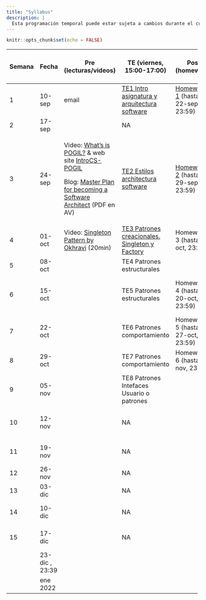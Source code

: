 ```yaml
---
title: "Syllabus"
description: |
  Esta programación temporal puede estar sujeta a cambios durante el curso.
---
```


```r
knitr::opts_chunk$set(echo = FALSE)
```

::: {.l-page}
+--------+----------------+----------------------------------------------------------------------------------------------------------------------------------------------------------------+------------------------------------------------------------+----------------------------------------------+--------------------------------------------------------------------+
| Semana | Fecha          | Pre (lecturas/videos)                                                                                                                                          | TE (viernes, 15:00-17:00)                                  | Post (homework)                              | LA/SE (viernes, 17:00-19:00)                                       |
+========+================+================================================================================================================================================================+============================================================+==============================================+====================================================================+
| 1      | 10-sep         | email                                                                                                                                                          | [TE1 Intro asignatura y arquitectura software](TE1.html)   | [Homework 1](HW1.html) (hasta 22-sep, 23:59) | NA                                                                 |
+--------+----------------+----------------------------------------------------------------------------------------------------------------------------------------------------------------+------------------------------------------------------------+----------------------------------------------+--------------------------------------------------------------------+
| 2      | 17-sep         |                                                                                                                                                                | NA                                                         |                                              | NA                                                                 |
+--------+----------------+----------------------------------------------------------------------------------------------------------------------------------------------------------------+------------------------------------------------------------+----------------------------------------------+--------------------------------------------------------------------+
| 3      | 24-sep         | Video: [What's is POGIL?](https://pogil.org/about-pogil/what-is-pogil) & web site [IntroCS-POGIL](http://introcspogil.org/)                                    | [TE2 Estilos architectura software](TE2.html)              | [Homework 2](HW2.html) (hasta 29-sep, 23:59) | NA                                                                 |
|        |                |                                                                                                                                                                |                                                            |                                              |                                                                    |
|        |                | Blog: [Master Plan for becoming a Software Architect](https://azeynalli1990.medium.com/master-plan-for-becoming-a-software-architect-be7ba13f0999) (PDF en AV) |                                                            |                                              |                                                                    |
+--------+----------------+----------------------------------------------------------------------------------------------------------------------------------------------------------------+------------------------------------------------------------+----------------------------------------------+--------------------------------------------------------------------+
| 4      | 01-oct         | Video: [Singleton Pattern by Okhravi](https://www.youtube.com/watch?v=hUE_j6q0LTQ) (20min)                                                                     | [TE3 Patrones creacionales. Singleton y Factory](TE3.html) | Homework 3 (hasta 6-oct, 23:59)              | **LA1**. Intro entrega \#1 proyecto                                |
+--------+----------------+----------------------------------------------------------------------------------------------------------------------------------------------------------------+------------------------------------------------------------+----------------------------------------------+--------------------------------------------------------------------+
| 5      | 08-oct         |                                                                                                                                                                | TE4 Patrones estructurales                                 |                                              | **LA2**                                                            |
+--------+----------------+----------------------------------------------------------------------------------------------------------------------------------------------------------------+------------------------------------------------------------+----------------------------------------------+--------------------------------------------------------------------+
| 6      | 15-oct         |                                                                                                                                                                | TE5 Patrones estructurales                                 | Homework 4 (hasta 20-oct, 23:59)             | **LA3**. Intro entrega \#2 proyecto + **fecha límite entrega \#1** |
+--------+----------------+----------------------------------------------------------------------------------------------------------------------------------------------------------------+------------------------------------------------------------+----------------------------------------------+--------------------------------------------------------------------+
| 7      | 22-oct         |                                                                                                                                                                | TE6 Patrones comportamiento                                | Homework 5 (hasta 27-oct, 23:59)             | SE1. Arquitectura Software                                         |
+--------+----------------+----------------------------------------------------------------------------------------------------------------------------------------------------------------+------------------------------------------------------------+----------------------------------------------+--------------------------------------------------------------------+
| 8      | 29-oct         |                                                                                                                                                                | TE7 Patrones comportamiento                                | Homework 6 (hasta 3-nov, 23:59)              | **LA4**                                                            |
+--------+----------------+----------------------------------------------------------------------------------------------------------------------------------------------------------------+------------------------------------------------------------+----------------------------------------------+--------------------------------------------------------------------+
| 9      | 05-nov         |                                                                                                                                                                | TE8 Patrones Intefaces Usuario o patrones                  |                                              | **LA5**                                                            |
+--------+----------------+----------------------------------------------------------------------------------------------------------------------------------------------------------------+------------------------------------------------------------+----------------------------------------------+--------------------------------------------------------------------+
| 10     | 12-nov         |                                                                                                                                                                | NA                                                         |                                              | **LA6**. Intro entrega \#3 + **fecha límite entrega \#2**          |
+--------+----------------+----------------------------------------------------------------------------------------------------------------------------------------------------------------+------------------------------------------------------------+----------------------------------------------+--------------------------------------------------------------------+
| 11     | 19-nov         |                                                                                                                                                                | NA                                                         |                                              | SE2 Interfaces Usuario                                             |
+--------+----------------+----------------------------------------------------------------------------------------------------------------------------------------------------------------+------------------------------------------------------------+----------------------------------------------+--------------------------------------------------------------------+
| 12     | 26-nov         |                                                                                                                                                                | NA                                                         |                                              | **LA7**                                                            |
+--------+----------------+----------------------------------------------------------------------------------------------------------------------------------------------------------------+------------------------------------------------------------+----------------------------------------------+--------------------------------------------------------------------+
| 13     | 03-dic         |                                                                                                                                                                | NA                                                         |                                              | **LA8**                                                            |
+--------+----------------+----------------------------------------------------------------------------------------------------------------------------------------------------------------+------------------------------------------------------------+----------------------------------------------+--------------------------------------------------------------------+
| 14     | 10-dic         |                                                                                                                                                                | NA                                                         |                                              | SE3 Interfaces Usuario                                             |
+--------+----------------+----------------------------------------------------------------------------------------------------------------------------------------------------------------+------------------------------------------------------------+----------------------------------------------+--------------------------------------------------------------------+
| 15     | 17-dic         |                                                                                                                                                                | NA                                                         |                                              | SE4 Ensayo presentación proyecto                                   |
+--------+----------------+----------------------------------------------------------------------------------------------------------------------------------------------------------------+------------------------------------------------------------+----------------------------------------------+--------------------------------------------------------------------+
|        | 23-dic , 23:39 |                                                                                                                                                                |                                                            |                                              | **Fecha límite entrega \#3**                                       |
+--------+----------------+----------------------------------------------------------------------------------------------------------------------------------------------------------------+------------------------------------------------------------+----------------------------------------------+--------------------------------------------------------------------+
|        | ene 2022       |                                                                                                                                                                |                                                            |                                              | **Presentación proyecto**                                          |
+--------+----------------+----------------------------------------------------------------------------------------------------------------------------------------------------------------+------------------------------------------------------------+----------------------------------------------+--------------------------------------------------------------------+
:::
